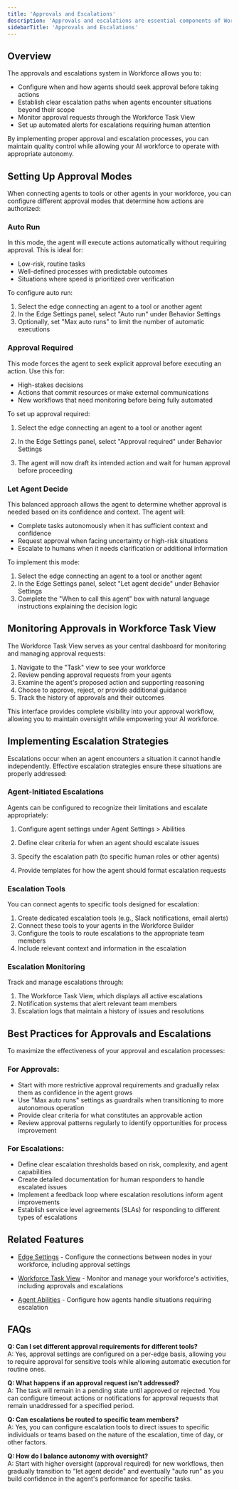 ```yaml
---
title: 'Approvals and Escalations'
description: 'Approvals and escalations are essential components of Workforce that ensure your AI agents operate with appropriate oversight and can effectively handle situations requiring human intervention.'
sidebarTitle: 'Approvals and Escalations'
---
```


## Overview

The approvals and escalations system in Workforce allows you to:

- Configure when and how agents should seek approval before taking actions
- Establish clear escalation paths when agents encounter situations beyond their scope
- Monitor approval requests through the Workforce Task View
- Set up automated alerts for escalations requiring human attention

By implementing proper approval and escalation processes, you can maintain quality control while allowing your AI workforce to operate with appropriate autonomy.

## Setting Up Approval Modes

When connecting agents to tools or other agents in your workforce, you can configure different approval modes that determine how actions are authorized:

### Auto Run

In this mode, the agent will execute actions automatically without requiring approval. This is ideal for:

- Low-risk, routine tasks
- Well-defined processes with predictable outcomes
- Situations where speed is prioritized over verification

To configure auto run:

1. Select the edge connecting an agent to a tool or another agent
2. In the Edge Settings panel, select "Auto run" under Behavior Settings
3. Optionally, set "Max auto runs" to limit the number of automatic executions

### Approval Required

This mode forces the agent to seek explicit approval before executing an action. Use this for:

- High-stakes decisions
- Actions that commit resources or make external communications
- New workflows that need monitoring before being fully automated

To set up approval required:

1. Select the edge connecting an agent to a tool or another agent

2. In the Edge Settings panel, select "Approval required" under Behavior Settings
3. The agent will now draft its intended action and wait for human approval before proceeding

### Let Agent Decide

This balanced approach allows the agent to determine whether approval is needed based on its confidence and context. The agent will:

- Complete tasks autonomously when it has sufficient context and confidence
- Request approval when facing uncertainty or high-risk situations
- Escalate to humans when it needs clarification or additional information

To implement this mode:

1. Select the edge connecting an agent to a tool or another agent
2. In the Edge Settings panel, select "Let agent decide" under Behavior Settings
3. Complete the "When to call this agent" box with natural language instructions explaining the decision logic

## Monitoring Approvals in Workforce Task View

The Workforce Task View serves as your central dashboard for monitoring and managing approval requests:

1. Navigate to the "Task" view to see your workforce
2. Review pending approval requests from your agents
3. Examine the agent's proposed action and supporting reasoning
4. Choose to approve, reject, or provide additional guidance
5. Track the history of approvals and their outcomes

This interface provides complete visibility into your approval workflow, allowing you to maintain oversight while empowering your AI workforce.

## Implementing Escalation Strategies

Escalations occur when an agent encounters a situation it cannot handle independently. Effective escalation strategies ensure these situations are properly addressed:

### Agent-Initiated Escalations

Agents can be configured to recognize their limitations and escalate appropriately:

1. Configure agent settings under Agent Settings > Abilities
2. Define clear criteria for when an agent should escalate issues
3. Specify the escalation path (to specific human roles or other agents)

4. Provide templates for how the agent should format escalation requests

### Escalation Tools

You can connect agents to specific tools designed for escalation:

1. Create dedicated escalation tools (e.g., Slack notifications, email alerts)
2. Connect these tools to your agents in the Workforce Builder
3. Configure the tools to route escalations to the appropriate team members
4. Include relevant context and information in the escalation

### Escalation Monitoring

Track and manage escalations through:

1. The Workforce Task View, which displays all active escalations
2. Notification systems that alert relevant team members
3. Escalation logs that maintain a history of issues and resolutions

## Best Practices for Approvals and Escalations

To maximize the effectiveness of your approval and escalation processes:

### For Approvals:

- Start with more restrictive approval requirements and gradually relax them as confidence in the agent grows
- Use "Max auto runs" settings as guardrails when transitioning to more autonomous operation
- Provide clear criteria for what constitutes an approvable action
- Review approval patterns regularly to identify opportunities for process improvement

### For Escalations:

- Define clear escalation thresholds based on risk, complexity, and agent capabilities
- Create detailed documentation for human responders to handle escalated issues
- Implement a feedback loop where escalation resolutions inform agent improvements
- Establish service level agreements (SLAs) for responding to different types of escalations

## Related Features

- [Edge Settings](https://relevanceai.com/docs/workforce-builder/edge-settings) - Configure the connections between nodes in your workforce, including approval settings
- [Workforce Task View](https://relevanceai.com/docs/workforce-builder/workforce-task-view) - Monitor and manage your workforce's activities, including approvals and escalations

- [Agent Abilities](https://relevanceai.com/docs/agent/customise-agent/escalate) - Configure how agents handle situations requiring escalation

## FAQs

**Q: Can I set different approval requirements for different tools?**  
A: Yes, approval settings are configured on a per-edge basis, allowing you to require approval for sensitive tools while allowing automatic execution for routine ones.

**Q: What happens if an approval request isn't addressed?**  
A: The task will remain in a pending state until approved or rejected. You can configure timeout actions or notifications for approval requests that remain unaddressed for a specified period.

**Q: Can escalations be routed to specific team members?**  
A: Yes, you can configure escalation tools to direct issues to specific individuals or teams based on the nature of the escalation, time of day, or other factors.

**Q: How do I balance autonomy with oversight?**  
A: Start with higher oversight (approval required) for new workflows, then gradually transition to "let agent decide" and eventually "auto run" as you build confidence in the agent's performance for specific tasks.